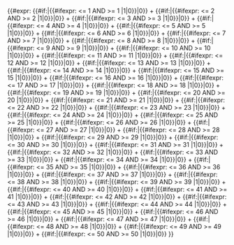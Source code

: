 {{#expr:
{{#if:{{{1|}}}|{{#ifexpr: {{{firstitem}}} <= 1 AND {{{lastitem}}} >= 1 |1|0}}|0}} +
{{#if:{{{2|}}}|{{#ifexpr: {{{firstitem}}} <= 2 AND {{{lastitem}}} >= 2 |1|0}}|0}} +
{{#if:{{{3|}}}|{{#ifexpr: {{{firstitem}}} <= 3 AND {{{lastitem}}} >= 3 |1|0}}|0}} +
{{#if:{{{4|}}}|{{#ifexpr: {{{firstitem}}} <= 4 AND {{{lastitem}}} >= 4 |1|0}}|0}} +
{{#if:{{{5|}}}|{{#ifexpr: {{{firstitem}}} <= 5 AND {{{lastitem}}} >= 5 |1|0}}|0}} +
{{#if:{{{6|}}}|{{#ifexpr: {{{firstitem}}} <= 6 AND {{{lastitem}}} >= 6 |1|0}}|0}} +
{{#if:{{{7|}}}|{{#ifexpr: {{{firstitem}}} <= 7 AND {{{lastitem}}} >= 7 |1|0}}|0}} +
{{#if:{{{8|}}}|{{#ifexpr: {{{firstitem}}} <= 8 AND {{{lastitem}}} >= 8 |1|0}}|0}} +
{{#if:{{{9|}}}|{{#ifexpr: {{{firstitem}}} <= 9 AND {{{lastitem}}} >= 9 |1|0}}|0}} +
{{#if:{{{10|}}}|{{#ifexpr: {{{firstitem}}} <= 10 AND {{{lastitem}}} >= 10 |1|0}}|0}} +
{{#if:{{{11|}}}|{{#ifexpr: {{{firstitem}}} <= 11 AND {{{lastitem}}} >= 11 |1|0}}|0}} +
{{#if:{{{12|}}}|{{#ifexpr: {{{firstitem}}} <= 12 AND {{{lastitem}}} >= 12 |1|0}}|0}} +
{{#if:{{{13|}}}|{{#ifexpr: {{{firstitem}}} <= 13 AND {{{lastitem}}} >= 13 |1|0}}|0}} +
{{#if:{{{14|}}}|{{#ifexpr: {{{firstitem}}} <= 14 AND {{{lastitem}}} >= 14 |1|0}}|0}} +
{{#if:{{{15|}}}|{{#ifexpr: {{{firstitem}}} <= 15 AND {{{lastitem}}} >= 15 |1|0}}|0}} +
{{#if:{{{16|}}}|{{#ifexpr: {{{firstitem}}} <= 16 AND {{{lastitem}}} >= 16 |1|0}}|0}} +
{{#if:{{{17|}}}|{{#ifexpr: {{{firstitem}}} <= 17 AND {{{lastitem}}} >= 17 |1|0}}|0}} +
{{#if:{{{18|}}}|{{#ifexpr: {{{firstitem}}} <= 18 AND {{{lastitem}}} >= 18 |1|0}}|0}} +
{{#if:{{{19|}}}|{{#ifexpr: {{{firstitem}}} <= 19 AND {{{lastitem}}} >= 19 |1|0}}|0}} +
{{#if:{{{20|}}}|{{#ifexpr: {{{firstitem}}} <= 20 AND {{{lastitem}}} >= 20 |1|0}}|0}} +
{{#if:{{{21|}}}|{{#ifexpr: {{{firstitem}}} <= 21 AND {{{lastitem}}} >= 21 |1|0}}|0}} +
{{#if:{{{22|}}}|{{#ifexpr: {{{firstitem}}} <= 22 AND {{{lastitem}}} >= 22 |1|0}}|0}} +
{{#if:{{{23|}}}|{{#ifexpr: {{{firstitem}}} <= 23 AND {{{lastitem}}} >= 23 |1|0}}|0}} +
{{#if:{{{24|}}}|{{#ifexpr: {{{firstitem}}} <= 24 AND {{{lastitem}}} >= 24 |1|0}}|0}} +
{{#if:{{{25|}}}|{{#ifexpr: {{{firstitem}}} <= 25 AND {{{lastitem}}} >= 25 |1|0}}|0}} +
{{#if:{{{26|}}}|{{#ifexpr: {{{firstitem}}} <= 26 AND {{{lastitem}}} >= 26 |1|0}}|0}} +
{{#if:{{{27|}}}|{{#ifexpr: {{{firstitem}}} <= 27 AND {{{lastitem}}} >= 27 |1|0}}|0}} +
{{#if:{{{28|}}}|{{#ifexpr: {{{firstitem}}} <= 28 AND {{{lastitem}}} >= 28 |1|0}}|0}} +
{{#if:{{{29|}}}|{{#ifexpr: {{{firstitem}}} <= 29 AND {{{lastitem}}} >= 29 |1|0}}|0}} +
{{#if:{{{30|}}}|{{#ifexpr: {{{firstitem}}} <= 30 AND {{{lastitem}}} >= 30 |1|0}}|0}} +
{{#if:{{{31|}}}|{{#ifexpr: {{{firstitem}}} <= 31 AND {{{lastitem}}} >= 31 |1|0}}|0}} +
{{#if:{{{32|}}}|{{#ifexpr: {{{firstitem}}} <= 32 AND {{{lastitem}}} >= 32 |1|0}}|0}} +
{{#if:{{{33|}}}|{{#ifexpr: {{{firstitem}}} <= 33 AND {{{lastitem}}} >= 33 |1|0}}|0}} +
{{#if:{{{34|}}}|{{#ifexpr: {{{firstitem}}} <= 34 AND {{{lastitem}}} >= 34 |1|0}}|0}} +
{{#if:{{{35|}}}|{{#ifexpr: {{{firstitem}}} <= 35 AND {{{lastitem}}} >= 35 |1|0}}|0}} +
{{#if:{{{36|}}}|{{#ifexpr: {{{firstitem}}} <= 36 AND {{{lastitem}}} >= 36 |1|0}}|0}} +
{{#if:{{{37|}}}|{{#ifexpr: {{{firstitem}}} <= 37 AND {{{lastitem}}} >= 37 |1|0}}|0}} +
{{#if:{{{38|}}}|{{#ifexpr: {{{firstitem}}} <= 38 AND {{{lastitem}}} >= 38 |1|0}}|0}} +
{{#if:{{{39|}}}|{{#ifexpr: {{{firstitem}}} <= 39 AND {{{lastitem}}} >= 39 |1|0}}|0}} +
{{#if:{{{40|}}}|{{#ifexpr: {{{firstitem}}} <= 40 AND {{{lastitem}}} >= 40 |1|0}}|0}} +
{{#if:{{{41|}}}|{{#ifexpr: {{{firstitem}}} <= 41 AND {{{lastitem}}} >= 41 |1|0}}|0}} +
{{#if:{{{42|}}}|{{#ifexpr: {{{firstitem}}} <= 42 AND {{{lastitem}}} >= 42 |1|0}}|0}} +
{{#if:{{{43|}}}|{{#ifexpr: {{{firstitem}}} <= 43 AND {{{lastitem}}} >= 43 |1|0}}|0}} +
{{#if:{{{44|}}}|{{#ifexpr: {{{firstitem}}} <= 44 AND {{{lastitem}}} >= 44 |1|0}}|0}} +
{{#if:{{{45|}}}|{{#ifexpr: {{{firstitem}}} <= 45 AND {{{lastitem}}} >= 45 |1|0}}|0}} +
{{#if:{{{46|}}}|{{#ifexpr: {{{firstitem}}} <= 46 AND {{{lastitem}}} >= 46 |1|0}}|0}} +
{{#if:{{{47|}}}|{{#ifexpr: {{{firstitem}}} <= 47 AND {{{lastitem}}} >= 47 |1|0}}|0}} +
{{#if:{{{48|}}}|{{#ifexpr: {{{firstitem}}} <= 48 AND {{{lastitem}}} >= 48 |1|0}}|0}} +
{{#if:{{{49|}}}|{{#ifexpr: {{{firstitem}}} <= 49 AND {{{lastitem}}} >= 49 |1|0}}|0}} +
{{#if:{{{50|}}}|{{#ifexpr: {{{firstitem}}} <= 50 AND {{{lastitem}}} >= 50 |1|0}}|0}}
}}
